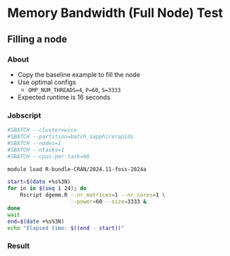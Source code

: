 # Memory Bandwidth (Full Node) Test

## Filling a node

:::: {.panel-tabset}

### About

- Copy the baseline example to fill the node
- Use optimal configs
  - `OMP_NUM_THREADS=4`, `P=60`, `S=3333`
- Expected runtime is 16 seconds

### Jobscript

```bash
#SBATCH --cluster=wice
#SBATCH --partition=batch_sapphirerapids
#SBATCH --nodes=1
#SBATCH --ntasks=1
#SBATCH --cpus-per-task=96

module load R-bundle-CRAN/2024.11-foss-2024a

start=$(date +%s%3N)
for in in $(seq 1 24); do
    Rscript dgemm.R --nr_matrices=1 --nr_cores=1 \
                    --power=60 --size=3333 &
done
wait
end=$(date +%s%3N)
echo "Elapsed time: $((end - start))"
```

### Result

::::